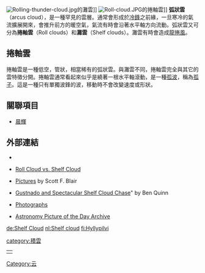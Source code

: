 {{expand|time=2009-07-21T00:52:26+00:00}}
[[Image:Rolling-thunder-cloud.jpg|thumb]]的灘雲]]
[[Image:Roll-cloud.JPG|thumb]]的捲軸雲]]
'''弧狀雲'''（arcus cloud），是一種罕見的雲層。通常會形成於[[冷鋒|冷鋒]]之前緣，一旦寒冷的氣流擴展開來，會推升前方的暖空氣，氣流有時會沿著水平軸方向流動。弧狀雲又可分為'''捲軸雲'''（Roll clouds）和'''灘雲'''（Shelf clouds）。灘雲有時會造成[[龍捲風|龍捲風]]。

==捲軸雲==
捲軸雲是一種低空，管狀，相當稀有的弧狀雲。與灘雲不同，捲軸雲完全與其它的雲特徵分開。捲軸雲通常看起來似乎是繞著一根水平軸滾動，是一種[[孤波|孤波]]，稱為[[孤子|孤子]]。這是一種只有單獨波鋒的波，移動時不會改變速度或形狀。

==關聯項目==
* [[晨輝|晨輝]]

==外部連結==
{{Commonscat|Roll cloud}}
{{Commonscat|Shelf cloud}}
{{Commons|Arcus}}
*{{en}}{{Cite web
 |url         = http://www.msc-smc.ec.gc.ca/education/severe_weather/index_e.cfm
 |title       = Severe Weather Watcher Handbook
 |author      = Meteorological Service of Canada
 |publisher   = Environment Canada
 |date        = December 19, 2002
 |accessdate  = 2008-06-22
 |deadurl     = yes
 |archiveurl  = https://web.archive.org/web/20060620004620/http://www.msc-smc.ec.gc.ca/education/severe_weather/index_e.cfm
 |archivedate = 2006年6月20日
}}
*{{en}} [https://web.archive.org/web/20080605045833/http://weathersavvy.com/Q-Shelf_Roll_Clouds1.html Roll Cloud vs. Shelf Cloud]
*{{en}} [http://www.targetarea.net/photoshe.html Pictures] {{Wayback|url=http://www.targetarea.net/photoshe.html |date=20210505153945 }} by Scott F. Blair
*{{en}} [https://web.archive.org/web/20090304184210/http://www.bsch.au.com/storm_chasing/06_11_00bq.shtml Gustnado and Spectacular Shelf Cloud Chase]" by Ben Quinn
*{{en}} [http://australiasevereweather.com/photography/shelfcloud.html Photographs] {{Wayback|url=http://australiasevereweather.com/photography/shelfcloud.html |date=20210610014548 }}
*{{en}} [http://antwrp.gsfc.nasa.gov/apod/ap060117.html Astronomy Picture of the Day Archive] {{Wayback|url=http://antwrp.gsfc.nasa.gov/apod/ap060117.html |date=20101216075321 }}

[[de:Shelf_Cloud|de:Shelf Cloud]]
[[nl:Shelf_cloud|nl:Shelf cloud]]
[[fi:Hyllypilvi|fi:Hyllypilvi]]

[[Category:云|Category:云]]
[[category:積雲|category:積雲]]



{|
|-
| {{雲型}}
|}